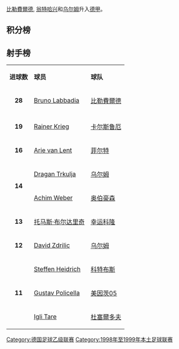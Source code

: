 {{多個問題|
{{unreferenced|time=2011-09-23T13:54:43+00:00}}
{{lead section}}
{{roughtranslation}}
}}
[[比勒費爾德足球俱樂部|比勒費爾德]], [[翁特哈兴足球俱乐部|翁特哈兴]]和[[乌尔姆足球俱乐部|乌尔姆]]升入[[德国足球甲级联赛|德甲]]。

==积分榜==
{{Fb cl header |sort=y}}
{{Fb cl team |p=1 |t=Bielefeld              |w=20|d=7 |l=7 |gf=62|ga=32|bc=#D0F0C0|champion=y |promoted=y}}
{{Fb cl2 qr |promotion=y |rows=3 |s=1999-00 |c=Bundesliga}}
{{Fb cl team |p=2 |t=Unterhaching           |w=19|d=6 |l=9 |gf=47|ga=30|bc=#D0F0C0|promoted=y }}
{{Fb cl team |p=3 |t=Ulm                    |w=15|d=13|l=6 |gf=63|ga=51|bc=#D0F0C0|promoted=y }}
{{Fb cl team |p=4 |t=Hannover               |w=16|d=9 |l=9 |gf=52|ga=36}}
{{Fb cl team |p=5 |t=Karlsruhe              |w=17|d=5 |l=12|gf=54|ga=43}}
{{Fb cl team |p=6 |t=Tennis Borussia Berlin |w=15|d=9 |l=10|gf=47|ga=39}}
{{Fb cl team |p=7 |t=Mainz                  |w=14|d=8 |l=12|gf=48|ga=44}}
{{Fb cl team |p=8 |t=Greuther Fürth         |w=13|d=10|l=11|gf=40|ga=31}}
{{Fb cl team |p=9 |t=St. Pauli              |w=12|d=9 |l=13|gf=49|ga=46}}
{{Fb cl team |p=10|t=Köln                  |w=12|d=9 |l=13|gf=46|ga=53}}
{{Fb cl team |p=11|t=Energie Cottbus        |w=13|d=10|l=11|gf=48|ga=42}}
{{Fb cl team |p=12|t=Oberhausen             |w=9 |d=14|l=11|gf=40|ga=47}}
{{Fb cl team |p=13|t=Stuttgarter Kickers    |w=11|d=8 |l=15|gf=38|ga=53}}
{{Fb cl team |p=14|t=Fortuna Köln           |w=9 |d=13|l=12|gf=49|ga=55}}
{{Fb cl team |p=15|t=Gütersloh              |w=10|d=7 |l=17|gf=39|ga=58|bc=#FFBBBB|relegated=y}}
{{Fb cl2 qr |relegation=y |rows=4 |s=1999-00 |c=Regionalliga }}
{{Fb cl team |p=16|t=Uerdingen              |w=7 |d=10|l=17|gf=34|ga=57|bc=#FFBBBB|relegated=y}}
{{Fb cl team |p=17|t=Wattenscheid           |w=7 |d=9 |l=18|gf=31|ga=46|bc=#FFBBBB|relegated=y}}
{{Fb cl team |p=18|t=Düsseldorf             |w=5 |d=13|l=16|gf=35|ga=59|bc=#FFBBBB|relegated=y}}
{{Fb cl footer|s=[http://www.bundesliga.de Bundesliga.de]|nt=四支降级球队均降入德国足球地区联赛西/西南区。
}}

==射手榜==
{| class="wikitable" cellpadding="3" 
|-
|'''进球数'''
|'''球员'''
|'''球队'''
|-
|rowspan="1" align=center|'''28'''
|{{Flagicon|Germany}} [[Bruno_Labbadia|Bruno Labbadia]]
|[[比勒費爾德足球俱樂部|比勒費爾德]]
|-
|-
|rowspan="1" align=center|'''19'''
|{{Flagicon|Germany}} [[Rainer_Krieg|Rainer Krieg]]
|[[卡尔斯鲁厄体育俱乐部|卡尔斯鲁厄]]
|-
|rowspan="1" align=center|'''16'''
|{{Flagicon|Netherlands}} [[Arie_van_Lent|Arie van Lent]]
|[[菲尔特足球俱乐部|菲尔特]]
|-
|rowspan="2" align=center|'''14'''
|{{Flagicon|Yugoslavia}} [[Dragan_Trkulja|Dragan Trkulja]]
|[[乌尔姆足球俱乐部|乌尔姆]]
|-
|{{Flagicon|Germany}} [[Achim_Weber|Achim Weber]]
|[[红白奥伯豪森足球俱乐部|奥伯豪森]]
|-
|rowspan="1" align=center|'''13'''
|{{Flagicon|Germany}} [[托马斯·布尔达里奇|托马斯·布尔达里奇]]
|[[幸运科隆体育俱乐部|幸运科隆]]
|-
|rowspan="1" align=center|'''12'''
|{{Flagicon|Australia}} [[David_Zdrilic|David Zdrilic]]
|[[乌尔姆足球俱乐部|乌尔姆]]
|-
|rowspan="3" align=center|'''11'''
|{{Flagicon|Germany}} [[Steffen_Heidrich|Steffen Heidrich]]
|[[科特布斯足球俱乐部|科特布斯]]
|-
|{{Flagicon|Germany}} [[Gustav_Policella|Gustav Policella]]
|[[美因茨05足球俱乐部|美因茨05]]
|-
|{{Flagicon|Albania}} [[Igli_Tare|Igli Tare]]
|[[杜塞尔多夫足球俱乐部|杜塞爾多夫]]
|}

{{德乙赛季}}

{{DEFAULTSORT:Fussball-Bundesliga 1998-99, 2.}}
[[Category:德国足球乙级联赛|Category:德国足球乙级联赛]]
[[Category:1998年至1999年本土足球联赛|Category:1998年至1999年本土足球联赛]]